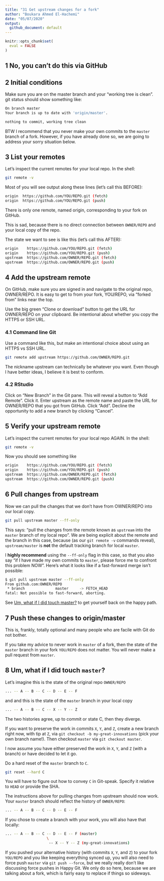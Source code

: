 ```yaml
---
title: "31 Get upstream changes for a fork"
author: "Boukara Ahmed El-Hachemi"
date: "05/07/2020"
output: 
  github_document: default
---
```


```r
knitr::opts_chunk$set(
  eval = FALSE
)
```


## 1 No, you can’t do this via GitHub

## 2 Initial conditions

Make sure you are on the master branch and your “working tree is clean”. git status should show something like:  

```bash
On branch master
Your branch is up to date with 'origin/master'.

nothing to commit, working tree clean
```

BTW I recommend that you never make your own commits to the `master` branch of a fork. However, if you have already done so, we are going to address your sorry situation below.  

## 3 List your remotes

Let’s inspect the current remotes for your local repo. In the shell:    

```bash
git remote -v
```

Most of you will see output along these lines (let’s call this BEFORE):   

```bash
origin  https://github.com/YOU/REPO.git (fetch)
origin  https://github.com/YOU/REPO.git (push)
```

There is only one remote, named origin, corresponding to your fork on GitHub.  

This is sad, because there is no direct connection between `OWNER/REPO` and your local copy of the repo.  

The state we want to see is like this (let’s call this AFTER):  

```bash
origin    https://github.com/YOU/REPO.git (fetch)
origin    https://github.com/YOU/REPO.git (push)
upstream  https://github.com/OWNER/REPO.git (fetch)
upstream  https://github.com/OWNER/REPO.git (push)
```

## 4 Add the upstream remote

On GitHub, make sure you are signed in and navigate to the original repo, OWNER/REPO. It is easy to get to from your fork, YOU/REPO, via “forked from” links near the top.  

Use the big green “Clone or download” button to get the URL for OWNER/REPO on your clipboard. Be intentional about whether you copy the HTTPS or SSH URL.   

### 4.1 Command line Git

Use a command like this, but make an intentional choice about using an HTTPS vs SSH URL.  

```bash
git remote add upstream https://github.com/OWNER/REPO.git
```

The nickname upstream can technically be whatever you want. Even though I have better ideas, I believe it is best to conform.  

### 4.2 RStudio

Click on “New Branch” in the Git pane. This will reveal a button to “Add Remote”. Click it. Enter upstream as the remote name and paste the URL for OWNER/REPO that you got from GitHub. Click “Add”. Decline the opportunity to add a new branch by clicking “Cancel”.  

## 5 Verify your upstream remote

Let’s inspect the current remotes for your local repo AGAIN. In the shell:  

```bash
git remote -v
```

Now you should see something like

```bash
origin    https://github.com/YOU/REPO.git (fetch)
origin    https://github.com/YOU/REPO.git (push)
upstream  https://github.com/OWNER/REPO.git (fetch)
upstream  https://github.com/OWNER/REPO.git (push)
```

## 6 Pull changes from upstream

Now we can pull the changes that we don’t have from OWNER/REPO into our local copy.  

```bash
git pull upstream master --ff-only
```

This says: “pull the changes from the remote known as `upstream` into the `master` branch of my local repo”. We are being explicit about the remote and the branch in this case, because (as our `git remote -v` commands reveal), `upstream/master` is **not** the default tracking branch for local `master`.  

I **highly recommend** using the `--ff-only` flag in this case, so that you also say “if I have made my own commits to `master`, please force me to confront this problem NOW”. Here’s what it looks like if a fast-forward merge isn’t possible:   

```bash
$ git pull upstream master --ff-only
From github.com:OWNER/REPO
 * branch              master     -> FETCH_HEAD
fatal: Not possible to fast-forward, aborting.
```

See [Um, what if I did touch master?](https://happygitwithr.com/upstream-changes.html#touched-master) to get yourself back on the happy path.  

## 7 Push these changes to origin/master

This is, frankly, totally optional and many people who are facile with Git do not bother.  

If you take my advice to never work in `master` of a fork, then the state of the `master` branch in your fork `YOU/REPO` does not matter. You will never make a pull request from `master`.   

## 8 Um, what if I did touch `master`?

Let’s imagine this is the state of the original repo `OWNER/REPO`  

```bash
... -- A -- B -- C -- D -- E -- F
```

and and this is the state of the `master` branch in your local copy  

```bash
... -- A -- B -- C -- X -- Y -- Z
```

The two histories agree, up to commit or state C, then they diverge.  

If you want to preserve the work in commits `X`, `Y`, and `Z`, create a new branch right now, with tip at `Z`, via `git checkout -b my-great-innovations` (pick your own branch name!). Then checkout `master` via `git checkout master`.   

I now assume you have either preserved the work in `X`, `Y`, and `Z` (with a branch) or have decided to let it go.  

Do a hard reset of the `master` branch to `C`.  

```bash
git reset --hard C
```

You will have to figure out how to convey `C` in Git-speak. Specify it relative to `HEAD` or provide the SHA.  

The instructions above for pulling changes from upstream should now work. Your `master` branch should reflect the history of `OWNER/REPO`:   

```bash
... -- A -- B -- C -- D -- E -- F
```

If you chose to create a branch with your work, you will also have that locally:  

```bash
... -- A -- B -- C -- D -- E -- F (master)
                   \
                    -- X -- Y -- Z (my-great-innovations)
```

If you pushed your alternative history (with commits `X`, `Y`, and `Z`) to your fork `YOU/REPO` and you like keeping everything synced up, you will also need to force push `master` via `git push --force`, but we really really don’t like discussing force pushes in Happy Git. We only do so here, because we are talking about a fork, which is fairly easy to replace if things so sideways.   